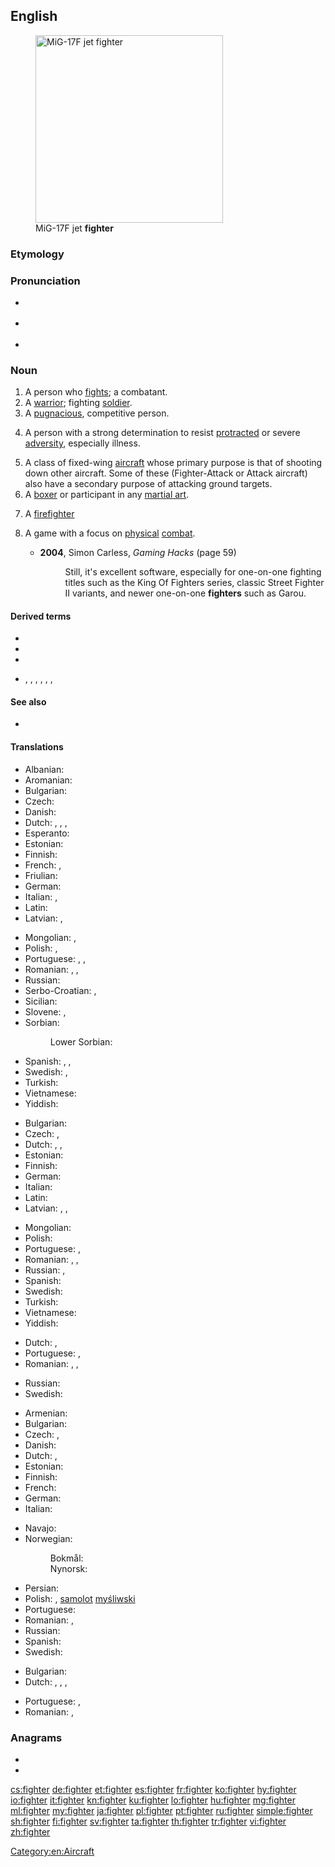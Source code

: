 ==English==
[[Image:MiG-17F Top View.JPG|thumb|right|300px|MiG-17F jet '''fighter''']]

===Etymology===
{{suffix|fight|er|lang=en}}

===Pronunciation===
* {{a|RP}} {{IPA|/ˈfaɪ.tə(ɹ)/|lang=en}}
* {{a|GenAm}} {{IPA|/ˈfaɪtɚ/|[ˈfaɪ̯ɾɚ]|lang=en}}
* {{rhymes|aɪtə(r)|lang=en}}

===Noun===
{{en-noun}}

# A person who [[fight]]s; a combatant.
# A [[warrior]]; fighting [[soldier]].
# A [[pugnacious]], competitive person.
# {{lb|en|eulogistic}} A person with a strong determination to resist [[protracted]] or severe [[adversity]], especially illness.
# A class of fixed-wing [[aircraft]] whose primary purpose is that of shooting down other aircraft. Some of these (Fighter-Attack or Attack aircraft) also have a secondary purpose of attacking ground targets.
# A [[boxer]] or participant in any [[martial art]].
# {{lb|en|colloquial}} A [[firefighter]]
# {{lb|en|video games}} A game with a focus on [[physical]] [[combat]].
#* '''2004''', Simon Carless, ''Gaming Hacks'' (page 59)
#*: Still, it's excellent software, especially for one-on-one fighting titles such as the King Of Fighters series, classic Street Fighter II variants, and newer one-on-one '''fighters''' such as Garou.

====Derived terms====
* {{l|en|cage fighter}}
* {{l|en|freedom fighter}}
* {{l|en|prizefighter}}
* {{sense|aircraft}} {{l|en|fighter-bomber}}, {{l|en|fighter-interceptor}}, {{l|en|fighter plane}}, {{l|en|foo fighter}}, {{l|en|fighter jet}}, {{l|en|stealth fighter}}, {{l|en|strike fighter}}

====See also====
* {{l|en|combatant}}

====Translations====
{{trans-top|person who fights}}
* Albanian: {{t+|sq|luftëtar|m}}
* Aromanian: {{t|rup|alumtãtor|m}}
* Bulgarian: {{t+|bg|борец|m|sc=Cyrl}}
* Czech: {{t|cs|bojovník|m}}
* Danish: {{t|da|kriger|c}}
* Dutch: {{t+|nl|vechter|m}}, {{t+|nl|strijder|m}}, {{t|nl|kamper|m}}, {{t|nl|bestrijder|m}}
* Esperanto: {{t|eo|batalanto}}
* Estonian: {{t|et|võitleja}}
* Finnish: {{t+|fi|taistelija}}
* French: {{t+|fr|combattant|m}}, {{t+|fr|lutteur|m}}
* Friulian: {{t|fur|lotadôr|m}}
* German: {{t+|de|Kämpfer|m}}
* Italian: {{t+|it|combattente|m|f}}, {{t+|it|lottatore|m}}
* Latin: {{t|la|bellator}}
* Latvian: {{t|lv|cīnītājs|m}}, {{t|lv|cīnītāja|f}}
{{trans-mid}}
* Mongolian: {{t+|mn|байлдагч|sc=Cyrl}}, {{t+|mn|цэрэг|sc=Cyrl}}
* Polish: {{t+|pl|wojownik|m}}, {{t+|pl|bojownik|m}}
* Portuguese: {{t|pt|lutador|m}}, {{t|pt|lutadora|f}}, {{t+|pt|combatente|m|f}}
* Romanian: {{t+|ro|combatant|m}}, {{t+|ro|luptător|m}}, {{t|ro|combatantă|f}}
* Russian: {{t+|ru|боре́ц|m}}
* Serbo-Croatian: {{t+|sh|borac|m}}, {{t+|sh|bojovnik|m}}
* Sicilian: {{t|scn|luttaturi|m}}
* Slovene: {{t+|sl|bórec|m}}, {{t|sl|bórka|f}}
* Sorbian:
*: Lower Sorbian: {{t|dsb|wójowaŕ|m}}
* Spanish: {{t+|es|guerrero}}, {{t+|es|combatiente|m}}, {{t+|es|luchador|m}}
* Swedish: {{t+|sv|kämpe|c}}, {{t|sv|slagskämpe|c}}
* Turkish: {{t+|tr|dövüşçü}}
* Vietnamese: {{t|vi|người hiếu chiến}}
* Yiddish: {{t|yi|קעמפֿער|m}}
{{trans-bottom}}

{{trans-top|warrior}}
* Bulgarian: {{t+|bg|боец|m|sc=Cyrl}}
* Czech: {{t|cs|bojovník|m}}, {{t|cs|válečník|m}}
* Dutch: {{t+|nl|krijger|m}}, {{t+|nl|strijder|m}}, {{t|nl|kamper|m}}
* Estonian: {{t|et|võitleja}}
* Finnish: {{t+|fi|soturi}}
* German: {{t+|de|Kämpfer|m}}
* Italian: {{t+|it|guerriero|m}}
* Latin: {{t|la|bellātor|m}}
* Latvian: {{t|lv|karotājs|m}}, {{t|lv|cīnītājs|m}}, {{t|lv|karavīrs|m}}
{{trans-mid}}
* Mongolian: {{t+|mn|байлдагч|sc=Cyrl}}
* Polish: {{t+|pl|żołnierz|m}}
* Portuguese: {{t+|pt|guerreiro|m}}, {{t+|pt|guerreira|f}}
* Romanian: {{t+|ro|războinic|m}}, {{t+|ro|luptător|m}}, {{t|ro|războinică|f}}
* Russian: {{t+|ru|бое́ц|m}}, {{t+|ru|во́ин|m}}
* Spanish: {{t+|es|guerrero|m}}
* Swedish: {{t+|sv|krigare|c}}
* Turkish: {{t+|tr|savaşçı}}
* Vietnamese: {{t+|vi|quân nhân}}
* Yiddish: {{t|yi|קעמפֿער|m}}
{{trans-bottom}}

{{trans-top|pugnacious, competitive person}}
* Dutch: {{t+|nl|vechter|m}}, {{t|nl|kamper|m}}
* Portuguese: {{t|pt|lutador|m}}, {{t|pt|lutadora|f}}
* Romanian: {{t+|ro|luptător|m}}, {{t|ro|persoană combativă|f}}, {{t|ro|persoană bătăioasă|f}}
{{trans-mid}}
* Russian: {{t+|ru|бое́ц|m}}
* Swedish: {{t+|sv|kämpe|c}}
{{trans-bottom}}

{{trans-top|aircraft type}}
* Armenian: {{t+|hy|կործանիչ}}
* Bulgarian: {{t+|bg|изтребител|m|sc=Cyrl}}
* Czech: {{t+|cs|stíhačka|f}}, {{t|cs|stíhací letoun|m}}
* Danish: {{t|da|kampfly|n}}
* Dutch: {{t+|nl|gevechtsvliegtuig|n}}, {{t+|nl|straaljager}}
* Estonian: {{t|et|hävitaja}}
* Finnish: {{t+|fi|hävittäjä}}
* French: {{t+|fr|chasseur}}
* German: {{t+|de|Jäger|m}}
* Italian: {{t+|it|caccia|m}}
{{trans-mid}}
* Navajo: {{t|nv|chidí naatʼaʼí dilwoʼí}}
* Norwegian:
*: Bokmål: {{t|nb|jagerfly|n}}
*: Nynorsk: {{t|nn|jagarfly|n}}
* Persian: {{t+|fa|جنگنده|tr=jangande|sc=fa-Arab}}
* Polish: {{t+|pl|myśliwiec}}, [[samolot]] [[myśliwski]] {{g|m}}
* Portuguese: {{t+|pt|caça}}
* Romanian: {{t|ro|avion de luptă|n}}, {{t|ro|avion de vânătoare|n}}
* Russian: {{t+|ru|истреби́тель|m}}
* Spanish: {{t+|es|caza}}
* Swedish: {{t+|sv|jaktflygplan|n}}
{{trans-bottom}}

{{trans-see|boxer}}

{{trans-top|participant in a martial art}}
* Bulgarian: {{t+|bg|боец|m|sc=Cyrl}}
* Dutch: {{t+|nl|vechter|m}}, {{t|nl|vechtsporter|m}}, {{t|nl|kamper|m}}, {{t|nl|kampvechter|m}}
{{trans-mid}}
* Portuguese: {{t|pt|lutador|m}}, {{t|pt|lutadora|f}}
* Romanian: {{t+|ro|luptător|m}}, {{t+|ro|luptătoare|f}}
{{trans-bottom}}

===Anagrams===
* {{l|en|freight}}
* {{l|en|refight}}

[[Category:en:Aircraft]]

[[cs:fighter]]
[[de:fighter]]
[[et:fighter]]
[[es:fighter]]
[[fr:fighter]]
[[ko:fighter]]
[[hy:fighter]]
[[io:fighter]]
[[it:fighter]]
[[kn:fighter]]
[[ku:fighter]]
[[lo:fighter]]
[[hu:fighter]]
[[mg:fighter]]
[[ml:fighter]]
[[my:fighter]]
[[ja:fighter]]
[[pl:fighter]]
[[pt:fighter]]
[[ru:fighter]]
[[simple:fighter]]
[[sh:fighter]]
[[fi:fighter]]
[[sv:fighter]]
[[ta:fighter]]
[[th:fighter]]
[[tr:fighter]]
[[vi:fighter]]
[[zh:fighter]]